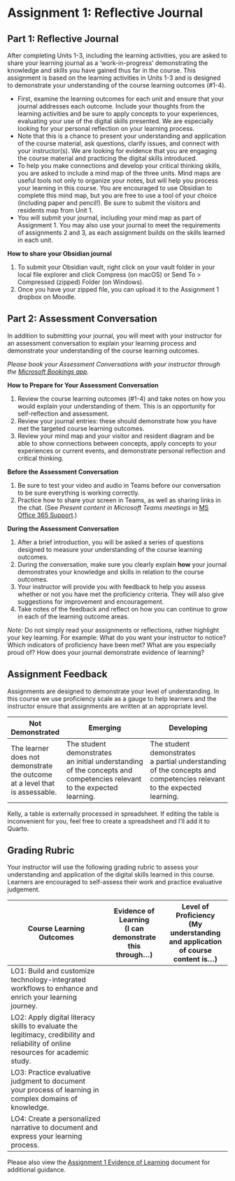 # Assignment 1: Reflective Journal {.unnumbered}

## Part 1: Reflective Journal {.unnumbered}

After completing Units 1-3, including the learning activities, you are asked to share your learning journal as a 'work-in-progress' demonstrating the knowledge and skills you have gained thus far in the course. This assignment is based on the learning activities in Units 1-3 and is designed to demonstrate your understanding of the course learning outcomes (#1-4).

-   First, examine the learning outcomes for each unit and ensure that your journal addresses each outcome. Include your thoughts from the learning activities and be sure to apply concepts to your experiences, evaluating your use of the digital skills presented. We are especially looking for your personal reflection on your learning process.
-   Note that this is a chance to present your understanding and application of the course material, ask questions, clarify issues, and connect with your instructor(s). We are looking for evidence that you are engaging the course material and practicing the digital skills introduced.
-   To help you make connections and develop your critical thinking skills, you are asked to include a mind map of the three units. Mind maps are useful tools not only to organize your notes, but will help you process your learning in this course. You are encouraged to use Obsidian to complete this mind map, but you are free to use a tool of your choice (including paper and pencil!). Be sure to submit the visitors and residents map from Unit 1.
-   You will submit your journal, including your mind map as part of Assignment 1. You may also use your journal to meet the requirements of assignments 2 and 3, as each assignment builds on the skills learned in each unit.

**How to share your Obsidian journal**

1.  To submit your Obsidian vault, right click on your vault folder in your local file explorer and click Compress (on macOS) or Send To \> Compressed (zipped) Folder (on Windows).
2.  Once you have your zipped file, you can upload it to the Assignment 1 dropbox on Moodle.

## Part 2: Assessment Conversation {.unnumbered}

In addition to submitting your journal, you will meet with your instructor for an assessment conversation to explain your learning process and demonstrate your understanding of the course learning outcomes.

*Please book your Assessment Conversations with your instructor through the [Microsoft Bookings app](https://outlook.office.com/bookwithme/user/f6837f4f8f274cb586152973de46fdc5@twu.ca?anonymous&ep=plink){target="_blank"}.*

**How to Prepare for Your Assessment Conversation**

1.  Review the course learning outcomes (#1-4) and take notes on how you would explain your understanding of them. This is an opportunity for self-reflection and assessment.
2.  Review your journal entries: these should demonstrate how you have met the targeted course learning outcomes.
3.  Review your mind map and your visitor and resident diagram and be able to show connections between concepts, apply concepts to your experiences or current events, and demonstrate personal reflection and critical thinking.

**Before the Assessment Conversation**

1.  Be sure to test your video and audio in Teams before our conversation to be sure everything is working correctly.
2.  Practice how to share your screen in Teams, as well as sharing links in the chat. (See *Present content in Microsoft Teams meetings* in [MS Office 365 Support]([Present content in Microsoft Teams meetings](https://support.microsoft.com/en-us/office/present-content-in-microsoft-teams-meetings-fcc2bf59-aecd-4481-8f99-ce55dd836ce8)){target="_blank"}.)

**During the Assessment Conversation**

1.  After a brief introduction, you will be asked a series of questions designed to measure your understanding of the course learning outcomes.  
2.  During the conversation, make sure you clearly explain **how** your journal demonstrates your knowledge and skills in relation to the course outcomes.  
3.  Your instructor will provide you with feedback to help you assess whether or not you have met the proficiency criteria. They will also give suggestions for improvement and encouragement.  
4.  Take notes of the feedback and reflect on how you can continue to grow in each of the learning outcome areas.

::: note
*Note:* Do not simply read your assignments or reflections, rather highlight your key learning. For example: What do you want your instructor to notice? Which indicators of proficiency have been met? What are you especially proud of? How does your journal demonstrate evidence of learning?
:::

## Assignment Feedback {.unnumbered}

Assignments are designed to demonstrate your level of understanding. In this course we use proficiency scale as a gauge to help learners and the instructor ensure that assignments are written at an appropriate level.

| Not Demonstrated | Emerging | Developing | Proficient | Extending |
|------------------|------------------|------------------|------------------|-------------------|
| The learner does not demonstrate the outcome at a level that is assessable. | The student demonstrates an initial understanding of the concepts and competencies relevant to the expected learning. | The student demonstrates a partial understanding of the concepts and competencies relevant to the expected learning. | The student demonstrates a complete understanding of the concepts and competencies relevant to the expected learning. | The student demonstrates a sophisticated understanding of the concepts and competencies relevant to the expected learning. |

::: prote
Kelly, a table is externally processed in spreadsheet. If editing the table is inconvenient for you, feel free to create a spreadsheet and I'll add it to Quarto.
:::

## Grading Rubric {.unnumbered}

Your instructor will use the following grading rubric to assess your understanding and application of the digital skills learned in this course. Learners are encouraged to self-assess their work and practice evaluative judgement.

| Course Learning Outcomes | Evidence of Learning<br/>(I can demonstrate this through...) | Level of Proficiency<br/>(My understanding and application of course content is…) |
|--------------------------------|-------------------|---------------------|
| LO1: Build and customize technology-integrated workflows to enhance and enrich your learning journey. |  |  |
| LO2: Apply digital literacy skills to evaluate the legitimacy, credibility and reliability of online resources for academic study. |  |  |
| LO3: Practice evaluative judgment to document your process of learning in complex domains of knowledge. |  |  |
| LO4: Create a personalized narrative to document and express your learning process. |  |  |

Please also view the [Assignment 1 Evidence of Learning](assets/assignment1/Assignment%201%20Evidence%20of%20Learning.docx) document for additional guidance.